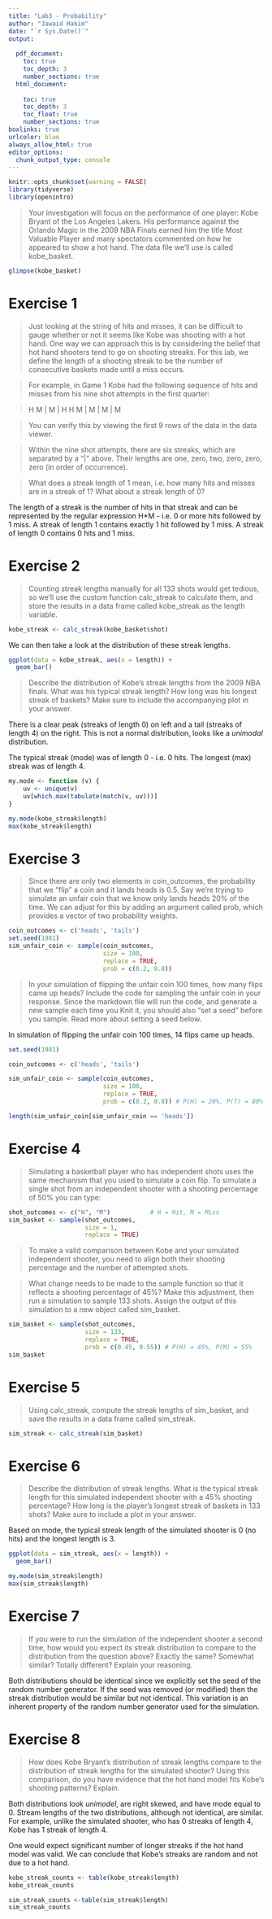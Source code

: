 ```yaml
---
title: "Lab3 - Probability"
author: "Jawaid Hakim"
date: "`r Sys.Date()`"
output: 
  
  pdf_document: 
    toc: true
    toc_depth: 3
    number_sections: true
  html_document:
    
    toc: true
    toc_depth: 3
    toc_float: true
    number_sections: true
boxlinks: true
urlcolor: blue
always_allow_html: true
editor_options: 
  chunk_output_type: console
---
```


```r
knitr::opts_chunk$set(warning = FALSE)
library(tidyverse)
library(openintro)
```

>Your investigation will focus on the performance of one player: Kobe Bryant of the Los Angeles Lakers. His performance against the Orlando Magic in the 2009 NBA Finals earned him the title Most Valuable Player and many spectators commented on how he appeared to show a hot hand. The data file we’ll use is called kobe_basket.

```r
glimpse(kobe_basket)
```

# Exercise 1

> Just looking at the string of hits and misses, it can be difficult to gauge whether or not it seems like Kobe was shooting with a hot hand. One way we can approach this is by considering the belief that hot hand shooters tend to go on shooting streaks. For this lab, we define the length of a shooting streak to be the number of consecutive baskets made until a miss occurs.  

> For example, in Game 1 Kobe had the following sequence of hits and misses from his nine shot attempts in the first quarter:  

> H M | M | H H M | M | M | M  

> You can verify this by viewing the first 9 rows of the data in the data viewer.  

> Within the nine shot attempts, there are six streaks, which are separated by a “|” above. Their lengths are one, zero, two, zero, zero, zero (in order of occurrence).  

> What does a streak length of 1 mean, i.e. how many hits and misses are in a streak of 1? What about a streak length of 0?  

The length of a streak is the number of hits in that streak and can be represented by the regular expression H*M - i.e. 0 or more hits followed by 1 miss. A streak of length 1 contains exactly 1 hit followed by 1 miss. A streak of length 0 contains 0 hits and 1 miss.

# Exercise 2

> Counting streak lengths manually for all 133 shots would get tedious, so we’ll use the custom function calc_streak to calculate them, and store the results in a data frame called kobe_streak as the length variable.

```r
kobe_streak <- calc_streak(kobe_basket$shot)
```

We can then take a look at the distribution of these streak lengths.

```r
ggplot(data = kobe_streak, aes(x = length)) +
  geom_bar()
```

> Describe the distribution of Kobe’s streak lengths from the 2009 NBA finals. What was his typical streak length? How long was his longest streak of baskets? Make sure to include the accompanying plot in your answer.

There is a clear peak (streaks of length 0) on left and a tail (streaks of length 4) on the right. This is not a normal distribution, looks like a *unimodal* distribution.

The typical streak (mode) was of length  0 - i.e. 0 hits. The longest (max) streak was of length 4.

```r
my.mode <- function (v) {
    uv <- unique(v)
    uv[which.max(tabulate(match(v, uv)))]
}

my.mode(kobe_streak$length)
max(kobe_streak$length)
```

# Exercise 3

> Since there are only two elements in coin_outcomes, the probability that we “flip” a coin and it lands heads is 0.5. Say we’re trying to simulate an unfair coin that we know only lands heads 20% of the time. We can adjust for this by adding an argument called prob, which provides a vector of two probability weights.  

```r
coin_outcomes <- c('heads', 'tails')
set.seed(1981)
sim_unfair_coin <- sample(coin_outcomes, 
                          size = 100, 
                          replace = TRUE, 
                          prob = c(0.2, 0.8))
```

> In your simulation of flipping the unfair coin 100 times, how many flips came up heads? Include the code for sampling the unfair coin in your response. Since the markdown file will run the code, and generate a new sample each time you Knit it, you should also “set a seed” before you sample. Read more about setting a seed below.

In simulation of flipping the unfair coin 100 times, 14 flips came up heads.

```r
set.seed(1981)

coin_outcomes <- c('heads', 'tails')

sim_unfair_coin <- sample(coin_outcomes,
                          size = 100, 
                          replace = TRUE, 
                          prob = c(0.2, 0.8)) # P(H) = 20%, P(T) = 80%

length(sim_unfair_coin[sim_unfair_coin == 'heads'])
```

# Exercise 4

> Simulating a basketball player who has independent shots uses the same mechanism that you used to simulate a coin flip. To simulate a single shot from an independent shooter with a shooting percentage of 50% you can type:

```r
shot_outcomes <- c("H", "M")           # H = Hit, M = Miss
sim_basket <- sample(shot_outcomes, 
                     size = 1, 
                     replace = TRUE)
```

> To make a valid comparison between Kobe and your simulated independent shooter, you need to align both their shooting percentage and the number of attempted shots.

> What change needs to be made to the sample function so that it reflects a shooting percentage of 45%? Make this adjustment, then run a simulation to sample 133 shots. Assign the output of this simulation to a new object called sim_basket.

```r
sim_basket <- sample(shot_outcomes, 
                     size = 133, 
                     replace = TRUE, 
                     prob = c(0.45, 0.55)) # P(H) = 45%, P(M) = 55%
sim_basket
```

# Exercise 5

> Using calc_streak, compute the streak lengths of sim_basket, and save the results in a data frame called sim_streak.

```r
sim_streak <- calc_streak(sim_basket)
```

# Exercise 6

> Describe the distribution of streak lengths. What is the typical streak length for this simulated independent shooter with a 45% shooting percentage? How long is the player’s longest streak of baskets in 133 shots? Make sure to include a plot in your answer.  

Based on mode, the typical streak length of the simulated shooter is 0 (no hits) and the longest length is 3.

```r
ggplot(data = sim_streak, aes(x = length)) +
  geom_bar()

my.mode(sim_streak$length)
max(sim_streak$length)
```

# Exercise 7

> If you were to run the simulation of the independent shooter a second time, how would you expect its streak distribution to compare to the distribution from the question above? Exactly the same? Somewhat similar? Totally different? Explain your reasoning. 

Both distributions should be identical since we explicitly set the seed of the random number generator. If the seed was removed (or modified) then the streak distribution would be similar but not identical. This variation is an inherent property of the random number generator used for the simulation. 

# Exercise 8

> How does Kobe Bryant’s distribution of streak lengths compare to the distribution of streak lengths for the simulated shooter? Using this comparison, do you have evidence that the hot hand model fits Kobe’s shooting patterns? Explain.  

Both distributions look *unimodel*, are right skewed, and have mode equal to 0. Stream lengths of the two distributions, although not identical, are  similar. For example, unlike the simulated shooter, who has 0 streaks of length 4, Kobe has 1 streak of length 4.

One would expect significant number of longer streaks if the hot hand model was valid. We can conclude that Kobe's streaks are random and not due to a hot hand.

```r
kobe_streak_counts <- table(kobe_streak$length)
kobe_streak_counts

sim_streak_counts <-table(sim_streak$length)
sim_streak_counts
```


